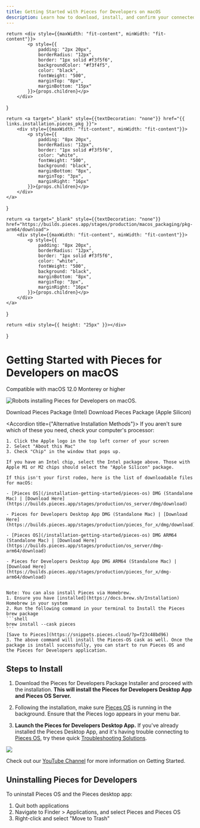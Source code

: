 ```yaml
---
title: Getting Started with Pieces for Developers on macOS
description: Learn how to download, install, and confirm your connected applications on macOS to start using Pieces for Developers
---
```


<link rel="canonical" href="https://docs.pieces.app/installation-getting-started/macos" />

    return <div style={{maxWidth: "fit-content", minWidth: "fit-content"}}>
            <p style={{
                padding: "2px 20px",
                borderRadius: "12px",
                border: "1px solid #f3f5f6",
                backgroundColor: "#f3f4f5",
                color: "black",
                fontWeight: "500",
                marginTop: "8px",
                marginBottom: "15px"
            }}>{props.children}</p>
        </div>
}

    return <a target="_blank" style={{textDecoration: "none"}} href="{{ links.installation.pieces_pkg }}">
        <div style={{maxWidth: "fit-content", minWidth: "fit-content"}}>
            <p style={{
                padding: "8px 20px",
                borderRadius: "12px",
                border: "1px solid #f3f5f6",
                color: "white",
                fontWeight: "500",
                background: "black",
                marginBottom: "8px",
                marginTop: "3px",
                marginRight: "16px"
            }}>{props.children}</p>
        </div>
    </a>
}

    return <a target="_blank" style={{textDecoration: "none"}} href="https://builds.pieces.app/stages/production/macos_packaging/pkg-arm64/download">
        <div style={{maxWidth: "fit-content", minWidth: "fit-content"}}>
            <p style={{
                padding: "8px 20px",
                borderRadius: "12px",
                border: "1px solid #f3f5f6",
                color: "white",
                fontWeight: "500",
                background: "black",
                marginBottom: "8px",
                marginTop: "3px",
                marginRight: "16px"
            }}>{props.children}</p>
        </div>
    </a>
}

    return <div style={{ height: "25px" }}></div>
}

# Getting Started with Pieces for Developers on macOS
<ReleasePill>Compatible with macOS 12.0 Monterey or higher</ReleasePill>

![Robots installing Pieces for Developers on macOS.](/assets/installation/robots_macos.png)

<InstallButtonIntel>Download Pieces Package (Intel)</InstallButtonIntel>
<InstallButtonSilicon>Download Pieces Package (Apple Silicon)</InstallButtonSilicon>

<Spacer></Spacer>

<Accordion title={"Alternative Installation Methods"}>
    If you aren't sure which of these you need, check your computer's processor:

    1. Click the Apple logo in the top left corner of your screen
    2. Select "About this Mac"
    3. Check "Chip" in the window that pops up.

    If you have an Intel chip, select the Intel package above. Those with Apple M1 or M2 chips should select the "Apple Silicon" package.

    If this isn't your first rodeo, here is the list of downloadable files for macOS:

    - [Pieces OS](/installation-getting-started/pieces-os) DMG (Standalone Mac) | [Download Here](https://builds.pieces.app/stages/production/os_server/dmg/download)

    - Pieces for Developers Desktop App DMG (Standalone Mac) | [Download Here](https://builds.pieces.app/stages/production/pieces_for_x/dmg/download)

    - [Pieces OS](/installation-getting-started/pieces-os) DMG ARM64 (Standalone Mac) | [Download Here](https://builds.pieces.app/stages/production/os_server/dmg-arm64/download)

    - Pieces for Developers Desktop App DMG ARM64 (Standalone Mac) | [Download Here](https://builds.pieces.app/stages/production/pieces_for_x/dmg-arm64/download)


    Note: You can also install Pieces via Homebrew.
    1. Ensure you have [installed](https://docs.brew.sh/Installation) Homebrew in your system
    2. Run the following command in your terminal to Install the Pieces brew package
    ```shell
    brew install --cask pieces
    ```
    [Save to Pieces](https://snippets.pieces.cloud/?p=f23c48bd96)
    3. The above command will install the Pieces-OS cask as well. Once the package is install successfully, you can start to run Pieces OS and the Pieces for Developers application.


</Accordion>

## Steps to Install
1. Download the Pieces for Developers Package Installer and proceed with the installation. **This will install the Pieces for Developers Desktop App and Pieces OS Server.**

2. Following the installation, make sure [Pieces OS](/installation-getting-started/pieces-os) is running in the background. Ensure that the Pieces logo appears in your menu bar.

3. **Launch the Pieces for Developers Desktop App.** If you've already installed the Pieces Desktop App, and it's having trouble connecting to [Pieces OS](/installation-getting-started/pieces-os), try these quick <a target="_blank" href="{{ links.internal.faqs }}">Troubleshooting Solutions</a>.

<Image zoom src="https://storage.googleapis.com/pieces_static_resources/vs_code_marketplace/GIFs/INSTALL_MACOS" />

<Info>Check out our <a target="_blank" href="https://www.youtube.com/@getpieces">YouTube Channel</a> for more information on Getting Started.</Info>

## Uninstalling Pieces for Developers
To uninstall Pieces OS and the Pieces desktop app:

1. Quit both applications
2. Navigate to Finder > Applications, and select Pieces and Pieces OS
3. Right-click and select "Move to Trash"

